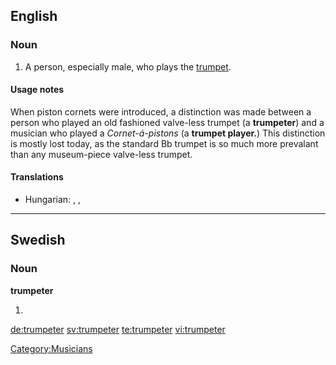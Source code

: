 ==English==

===Noun===
{{en-noun}}

# A person, especially male, who plays the [[trumpet]].

====Usage notes====
When piston cornets were introduced, a distinction was made between a person who played an old fashioned valve-less trumpet (a '''trumpeter''') and a musician who played a ''Cornet-á-pistons'' (a '''trumpet player.''')  This distinction is mostly lost today, as the standard Bb trumpet is so much more prevalant than any museum-piece valve-less trumpet.

====Translations====
{{trans-top|person who plays the trumpet}}
* Hungarian: {{t-|hu|trombitás}}, {{t|hu|kürtös}}, {{t-|hu|trombitajátékos}}
{{trans-mid}}
{{trans-bottom}}

[[Category:Musicians]]

----

==Swedish==

===Noun===
'''trumpeter'''

# {{plural of|lang=Swedish|[[trumpet#Swedish|trumpet]]}}

[[de:trumpeter]]
[[sv:trumpeter]]
[[te:trumpeter]]
[[vi:trumpeter]]